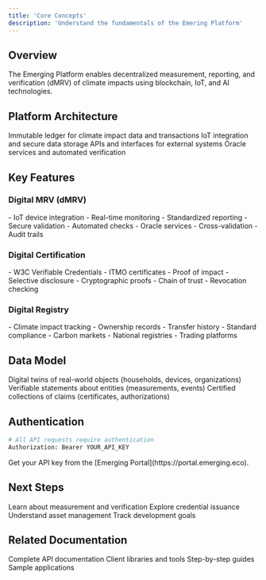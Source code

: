 ```yaml
---
title: 'Core Concepts'
description: 'Understand the fundamentals of the Emering Platform'
---
```


## Overview

<Note>
The Emerging Platform enables decentralized measurement, reporting, and verification (dMRV) of climate impacts using blockchain, IoT, and AI technologies.
</Note>

## Platform Architecture

<CardGroup>

<Card title="Blockchain Layer" icon="cube">
  Immutable ledger for climate impact data and transactions
</Card>

<Card title="Data Layer" icon="database">
  IoT integration and secure data storage
</Card>

<Card title="Integration Layer" icon="plug">
  APIs and interfaces for external systems
</Card>

<Card title="AI Layer" icon="robot">
  Oracle services and automated verification
</Card>

</CardGroup>

## Key Features

### Digital MRV (dMRV)

<AccordionGroup>

<Accordion title="Data Collection">
- IoT device integration
- Real-time monitoring
- Standardized reporting
- Secure validation
</Accordion>

<Accordion title="Verification">
- Automated checks
- Oracle services
- Cross-validation
- Audit trails
</Accordion>

</AccordionGroup>

### Digital Certification

<AccordionGroup>

<Accordion title="Credentials">
- W3C Verifiable Credentials
- ITMO certificates
- Proof of impact
- Selective disclosure
</Accordion>

<Accordion title="Verification">
- Cryptographic proofs
- Chain of trust
- Revocation checking
</Accordion>

</AccordionGroup>

### Digital Registry

<AccordionGroup>

<Accordion title="Asset Management">
- Climate impact tracking
- Ownership records
- Transfer history
- Standard compliance
</Accordion>

<Accordion title="Integration">
- Carbon markets
- National registries
- Trading platforms
</Accordion>

</AccordionGroup>

## Data Model

<ResponseField name="Entities" type="object">
  Digital twins of real-world objects (households, devices, organizations)
</ResponseField>

<ResponseField name="Claims" type="object">
  Verifiable statements about entities (measurements, events)
</ResponseField>

<ResponseField name="Credentials" type="object">
  Certified collections of claims (certificates, authorizations)
</ResponseField>

## Authentication

```bash
# All API requests require authentication
Authorization: Bearer YOUR_API_KEY
```

<Note>
Get your API key from the [Emerging Portal](https://portal.emerging.eco).
</Note>

## Next Steps

<CardGroup>

<Card title="Digital MRV" icon="chart-line">
  Learn about measurement and verification
</Card>

<Card title="Digital Certification" icon="certificate">
  Explore credential issuance
</Card>

<Card title="Digital Registry" icon="database">
  Understand asset management
</Card>

<Card title="SDG Monitoring" icon="globe">
  Track development goals
</Card>

</CardGroup>

## Related Documentation

<CardGroup>

<Card title="API Reference" icon="book">
  Complete API documentation
</Card>

<Card title="SDKs" icon="code">
  Client libraries and tools
</Card>

<Card title="Tutorials" icon="graduation-cap">
  Step-by-step guides
</Card>

<Card title="Examples" icon="code-branch">
  Sample applications
</Card>

</CardGroup>